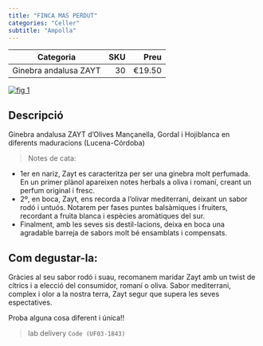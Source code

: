 ```yaml
---
title: "FINCA MAS PERDUT"
categories: "Celler"
subtitle: "Ampolla"
---
```



| Categoria                |SKU | Preu   |
|--------------------------|---:|-------:|
| Ginebra andalusa ZAYT    |30  | €19.50 |

[![fig 1](../imagesoil/zayt_ginebra.jpeg)](https://ginzayt.com/)


## Descripció
Ginebra andalusa ZAYT d'Olives Mançanella, Gordal i Hojiblanca en diferents maduracions (Lucena-Córdoba)

> Notes de cata:

- 1er en nariz, Zayt es caracteritza per ser una ginebra molt perfumada. En un primer plànol apareixen notes herbals a oliva i romaní, creant un perfum original i fresc.
- 2º, en boca, Zayt, ens recorda a l'olivar mediterrani, deixant un sabor rodó i untuós. Notarem per fases puntes balsàmiques i fruiters, recordant a fruita blanca i espècies aromàtiques del sur.
- Finalment, amb les seves sis destil-lacions, deixa en boca una agradable barreja de sabors molt bé ensamblats i compensats.

## Com degustar-la:
Gràcies al seu sabor rodó i suau, recomanem maridar Zayt amb un twist de cítrics i a elecció del consumidor, romaní o oliva.
Sabor mediterrani, complex i olor a la nostra terra, Zayt segur que supera les seves espectatives. 


Proba alguna cosa diferent i única!!


>
lab delivery
 `Code (UF03-1843)`